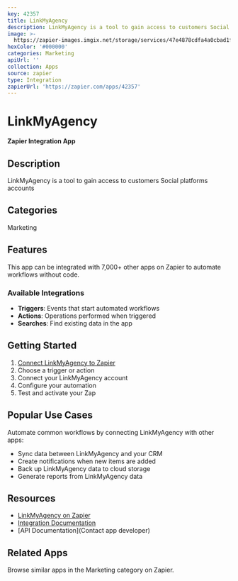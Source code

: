 ```yaml
---
key: 42357
title: LinkMyAgency
description: LinkMyAgency is a tool to gain access to customers Social platforms accounts
image: >-
  https://zapier-images.imgix.net/storage/services/47e4878cdfa4a0cbad1f9255432f1bd7_2.png?auto=format%2Ccompress&ixlib=python-3.0.0&q=50
hexColor: '#000000'
categories: Marketing
apiUrl: ''
collection: Apps
source: zapier
type: Integration
zapierUrl: 'https://zapier.com/apps/42357'
---
```

# LinkMyAgency

**Zapier Integration App**

## Description

LinkMyAgency is a tool to gain access to customers Social platforms accounts

## Categories

Marketing

## Features

This app can be integrated with 7,000+ other apps on Zapier to automate workflows without code.

### Available Integrations

- **Triggers**: Events that start automated workflows
- **Actions**: Operations performed when triggered
- **Searches**: Find existing data in the app

## Getting Started

1. [Connect LinkMyAgency to Zapier](https://zapier.com/apps/42357)
2. Choose a trigger or action
3. Connect your LinkMyAgency account
4. Configure your automation
5. Test and activate your Zap

## Popular Use Cases

Automate common workflows by connecting LinkMyAgency with other apps:

- Sync data between LinkMyAgency and your CRM
- Create notifications when new items are added
- Back up LinkMyAgency data to cloud storage
- Generate reports from LinkMyAgency data

## Resources

- [LinkMyAgency on Zapier](https://zapier.com/apps/42357)
- [Integration Documentation](https://zapier.com/apps/42357/integrations)
- [API Documentation](Contact app developer)

## Related Apps

Browse similar apps in the Marketing category on Zapier.
